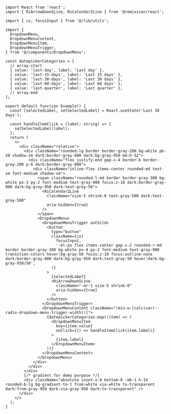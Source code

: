 ````tsx
import React from 'react';
import { RiArrowDownSLine, RiCalendar2Line } from '@remixicon/react';

import { cx, focusInput } from '@/lib/utils';

import {
  DropdownMenu,
  DropdownMenuContent,
  DropdownMenuItem,
  DropdownMenuTrigger,
} from '@/components/DropdownMenu';

const datepickerCategories = [
  // array-start
  { value: 'last-day', label: 'Last day' },
  { value: 'last-15-days', label: 'Last 15 days' },
  { value: 'last-30-days', label: 'Last 30 days' },
  { value: 'last-60-days', label: 'Last 60 days' },
  { value: 'last-quarter', label: 'Last quarter' },
  // array-end
];

export default function Example() {
  const [selectedLabel, setSelectedLabel] = React.useState('Last 30 days');

  const handleItemClick = (label: string) => {
    setSelectedLabel(label);
  };
  return (
    <>
      <div className="relative">
        <div className="rounded-lg border border-gray-200 bg-white pb-20 shadow-sm dark:border-gray-800 dark:bg-gray-950 md:h-52">
          <div className="flex justify-end gap-x-4 border-b border-gray-200 p-6 dark:border-gray-800">
            <div className="inline-flex items-center rounded-md text-sm font-medium shadow-sm">
              <span className="rounded-l-md border border-gray-300 bg-white px-3 py-2 font-medium text-gray-900 focus:z-10 dark:border-gray-800 dark:bg-gray-950 dark:text-gray-50">
                <RiCalendar2Line
                  className="size-5 shrink-0 text-gray-500 dark:text-gray-500"
                  aria-hidden={true}
                />
              </span>
              <DropdownMenu>
                <DropdownMenuTrigger asChild>
                  <button
                    type="button"
                    className={cx(
                      focusInput,
                      '-ml-px flex items-center gap-x-2 rounded-r-md border border-gray-300 bg-white px-4 py-2 font-medium text-gray-900 transition-colors hover:bg-gray-50 focus:z-10 focus:outline-none dark:border-gray-800 dark:bg-gray-950 dark:text-gray-50 hover:dark:bg-gray-950/50',
                    )}
                  >
                    {selectedLabel}
                    <RiArrowDownSLine
                      className="-mr-1 size-5 shrink-0"
                      aria-hidden={true}
                    />
                  </button>
                </DropdownMenuTrigger>
                <DropdownMenuContent className="!min-w-[calc(var(--radix-dropdown-menu-trigger-width))]">
                  {datepickerCategories.map((item) => (
                    <DropdownMenuItem
                      key={item.value}
                      onClick={() => handleItemClick(item.label)}
                    >
                      {item.label}
                    </DropdownMenuItem>
                  ))}
                </DropdownMenuContent>
              </DropdownMenu>
            </div>
          </div>
        </div>
        {/* gradient for demo purpose */}
        <div className="absolute inset-x-0 bottom-0 -mb-1 h-14 rounded-b-lg bg-gradient-to-t from-white via-white to-transparent dark:from-gray-950 dark:via-gray-950 dark:to-transparent" />
      </div>
    </>
  );
}

````